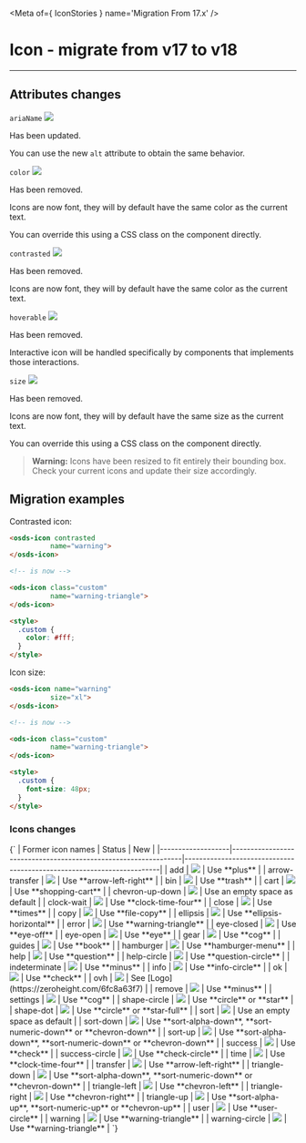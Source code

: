 
<Meta of={ IconStories } name='Migration From 17.x' />

# Icon - migrate from v17 to v18
----

## Attributes changes

`ariaName` <img src="https://img.shields.io/badge/updated-00FFFF" />

Has been updated.

You can use the new `alt` attribute to obtain the same behavior.

`color` <img src="https://img.shields.io/badge/removed-FF0000" />

Has been removed.

Icons are now font, they will by default have the same color as the current text.

You can override this using a CSS class on the component directly.

`contrasted` <img src="https://img.shields.io/badge/removed-FF0000" />

Has been removed.

Icons are now font, they will by default have the same color as the current text.

`hoverable` <img src="https://img.shields.io/badge/removed-FF0000" />

Has been removed.

Interactive icon will be handled specifically by components that implements those interactions.

`size` <img src="https://img.shields.io/badge/removed-FF0000" />

Has been removed.

Icons are now font, they will by default have the same size as the current text.

You can override this using a CSS class on the component directly.

> **Warning:**
> Icons have been resized to fit entirely their bounding box.
> Check your current icons and update their size accordingly.

## Migration examples

Contrasted icon:
```html
<osds-icon contrasted
          name="warning">
</osds-icon>

<!-- is now -->

<ods-icon class="custom"
          name="warning-triangle">
</ods-icon>

<style>
  .custom {
    color: #fff;
  }
</style>
```

Icon size:
```html
<osds-icon name="warning"
          size="xl">
</osds-icon>

<!-- is now -->

<ods-icon class="custom"
          name="warning-triangle">
</ods-icon>

<style>
  .custom {
    font-size: 48px;
  }
</style>
```

### Icons changes
<Markdown>
{`
| Former icon names | Status                                                         | New                                                                   |
|-------------------|----------------------------------------------------------------|-----------------------------------------------------------------------|
| add               | <img src="https://img.shields.io/badge/updated-00FFFF" />      | Use **plus**                                                          |
| arrow-transfer    | <img src="https://img.shields.io/badge/updated-00FFFF" />      | Use **arrow-left-right**                                              |
| bin               | <img src="https://img.shields.io/badge/updated-00FFFF" />      | Use **trash**                                                         |
| cart              | <img src="https://img.shields.io/badge/updated-00FFFF" />      | Use **shopping-cart**                                                 |
| chevron-up-down   | <img src="https://img.shields.io/badge/removed-FF0000" />      | Use an empty space as default                                         |
| clock-wait        | <img src="https://img.shields.io/badge/updated-00FFFF" />      | Use **clock-time-four**                                               |
| close             | <img src="https://img.shields.io/badge/updated-00FFFF" />      | Use **times**                                                         |
| copy              | <img src="https://img.shields.io/badge/updated-00FFFF" />      | Use **file-copy**                                                     |
| ellipsis          | <img src="https://img.shields.io/badge/updated-00FFFF" />      | Use **ellipsis-horizontal**                                           |
| error             | <img src="https://img.shields.io/badge/updated-00FFFF" />      | Use **warning-triangle**                                              |
| eye-closed        | <img src="https://img.shields.io/badge/updated-00FFFF" />      | Use **eye-off**                                                       |
| eye-open          | <img src="https://img.shields.io/badge/updated-00FFFF" />      | Use **eye**                                                           |
| gear              | <img src="https://img.shields.io/badge/updated-00FFFF" />      | Use **cog**                                                           |
| guides            | <img src="https://img.shields.io/badge/updated-00FFFF" />      | Use **book**                                                          |
| hamburger         | <img src="https://img.shields.io/badge/updated-00FFFF" />      | Use **hamburger-menu**                                                |
| help              | <img src="https://img.shields.io/badge/updated-00FFFF" />      | Use **question**                                                      |
| help-circle       | <img src="https://img.shields.io/badge/updated-00FFFF" />      | Use **question-circle**                                               |
| indeterminate     | <img src="https://img.shields.io/badge/updated-00FFFF" />      | Use **minus**                                                         |
| info              | <img src="https://img.shields.io/badge/updated-00FFFF" />      | Use **info-circle**                                                   |
| ok                | <img src="https://img.shields.io/badge/updated-00FFFF" />      | Use **check**                                                         |
| ovh               | <img src="https://img.shields.io/badge/removed-FF0000" />      | See [Logo](https://zeroheight.com/6fc8a63f7)                          |
| remove            | <img src="https://img.shields.io/badge/updated-00FFFF" />      | Use **minus**                                                         |
| settings          | <img src="https://img.shields.io/badge/updated-00FFFF" />      | Use **cog**                                                           |
| shape-circle      | <img src="https://img.shields.io/badge/updated-00FFFF" />      | Use **circle** or **star**                                            |
| shape-dot         | <img src="https://img.shields.io/badge/removed-FF0000" />      | Use **circle** or **star-full**                                       |
| sort              | <img src="https://img.shields.io/badge/removed-FF0000" />      | Use an empty space as default                                         |
| sort-down         | <img src="https://img.shields.io/badge/removed-FF0000" />      | Use **sort-alpha-down**, **sort-numeric-down** or **chevron-down**    |
| sort-up           | <img src="https://img.shields.io/badge/removed-FF0000" />      | Use **sort-alpha-down**, **sort-numeric-down** or **chevron-down**    |
| success           | <img src="https://img.shields.io/badge/updated-00FFFF" />      | Use **check**                                                         |
| success-circle    | <img src="https://img.shields.io/badge/updated-00FFFF" />      | Use **check-circle**                                                  |
| time              | <img src="https://img.shields.io/badge/updated-00FFFF" />      | Use **clock-time-four**                                               |
| transfer          | <img src="https://img.shields.io/badge/updated-00FFFF" />      | Use **arrow-left-right**                                              |
| triangle-down     | <img src="https://img.shields.io/badge/removed-FF0000" />      | Use **sort-alpha-down**, **sort-numeric-down** or **chevron-down**    |
| triangle-left     | <img src="https://img.shields.io/badge/removed-FF0000" />      | Use **chevron-left**                                                  |
| triangle-right    | <img src="https://img.shields.io/badge/removed-FF0000" />      | Use **chevron-right**                                                 |
| triangle-up       | <img src="https://img.shields.io/badge/removed-FF0000" />      | Use **sort-alpha-up**, **sort-numeric-up** or **chevron-up**          |
| user              | <img src="https://img.shields.io/badge/updated-00FFFF" />      | Use **user-circle**                                                   |
| warning           | <img src="https://img.shields.io/badge/updated-00FFFF" />      | Use **warning-triangle**                                              |
| warning-circle    | <img src="https://img.shields.io/badge/updated-00FFFF" />      | Use **warning-triangle**                                              |
`}
</Markdown>
